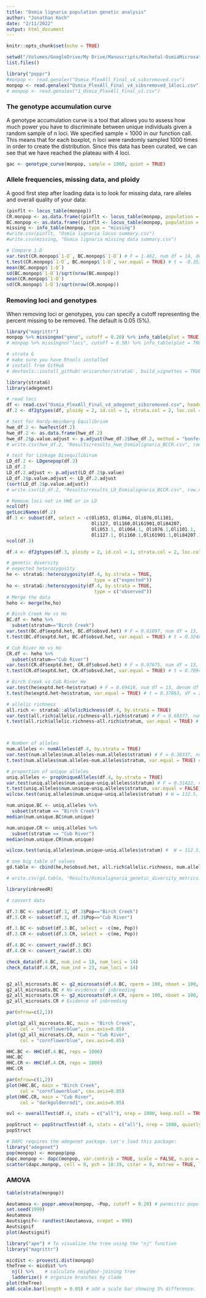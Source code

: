 ```yaml
---
title: "Osmia lignaria population genetic analysis"
author: "Jonathan Koch"
date: "2/11/2022"
output: html_document
---
```


```r
knitr::opts_chunk$set(echo = TRUE)
```

```r
setwd("/Volumes/GoogleDrive/My Drive/Manuscripts/Kochetal-OsmiaMicrosats/Data/PopulationGeneticAnalysis")
list.files()

library("poppr")
#monpop <- read.genalex("Osmia_PlexAll_Final_v4_sibsremoved.csv")
monpop <- read.genalex("Osmia_PlexAll_Final_v4_sibsremoved_14loci.csv")
# monpop <- read.genalex("1_Osmia_PlexAll_Final_v1.csv")

```

### The genotype accumulation curve ###

A genotype accumulation curve is a tool that allows you to assess how much power you have to discriminate between unique individuals given a random sample of n loci. We specified sample = 1000 in our function call. This means that for each boxplot, n loci were randomly sampled 1000 times in order to create the distribution. Since this data has been curated, we can see that we have reached the plateau with 4 loci. 

```r

gac <- genotype_curve(monpop, sample = 1000, quiet = TRUE)

```
### Allele frequencies, missing data, and ploidy ###

A good first step after loading data is to look for missing data, rare alleles and overall quality of your data:

```r

(pinflt <- locus_table(monpop))
CR.monpop <- as.data.frame((pinflt <- locus_table(monpop, population = c("Cub River"))))
BC.monpop <- as.data.frame((pinflt <- locus_table(monpop, population = c("Birch Creek"))))
missing <- info_table(monpop, type = "missing")
#write.csv(pinflt, "Osmia lignaria locus summary.csv")
#write.csv(missing, "Osmia lignaria missing data summary.csv")

# Compare 1-D
var.test(CR.monpop$`1-D`, BC.monpop$`1-D`) # F = 1.462, num df = 14, denom df = 14, p-value = 0.4864
t.test(CR.monpop$`1-D`, BC.monpop$`1-D`, var.equal = TRUE) # t = -0.35309, df = 28, p-value = 0.7267
mean(BC.monpop$`1-D`)
sd(BC.monpop$`1-D`)/sqrt(nrow(BC.monpop))
mean(CR.monpop$`1-D`)
sd(CR.monpop$`1-D`)/sqrt(nrow(CR.monpop))
```

### Removing loci and genotypes ##

When removing loci or genotypes, you can specify a cutoff representing the percent missing to be removed. The default is 0.05 (5%).

```r
library("magrittr")
monpop %>% missingno("geno", cutoff = 0.20) %>% info_table(plot = TRUE)
# monpop %>% missingno("loci", cutoff = 0.50) %>% info_table(plot = TRUE, scale = TRUE)

```
```r
# strata G
# make sure you have Rtools installed
# install from GitHub
# devtools::install_github('ericarcher/strataG', build_vignettes = TRUE)

library(strataG)
library(adegenet)

# read loci
df <- read.csv("Osmia_PlexAll_Final_v4_adegenet_sibsremoved.csv", header = TRUE)
df.2 <- df2gtypes(df, ploidy = 2, id.col = 1, strata.col = 2, loc.col = 3)

# test for Hardy-Weinberg Equilibrium
hwe_df.2 <- hweTest(df.2)
hwe_df.2 <- as.data.frame(hwe_df.2)
hwe_df.2$p.value.adjust <- p.adjust(hwe_df.2$hwe_df.2, method = "bonferroni")
# write.csv(hwe_df.2, "Results/results_hwe_Osmialignaria_BCCR.csv", row.names = TRUE)

# test for Linkage Disequilibirum
LD_df.2 <- LDgenepop(df.2)
LD_df.2
LD_df.2.adjust <- p.adjust(LD_df.2$p.value)
LD_df.2$p.value.adjust <- LD_df.2.adjust
(sort(LD_df.2$p.value.adjust))
# write.csv(LD_df.2, "Results/results_LD_Osmialignaria_BCCR.csv", row.names = TRUE)

# Remove loci not in HWE or in LD
ncol(df)
getLociNames(df.2)
df.3 <- subset(df, select = -c(Oli053, Oli064, Oli076,Oli101,
                               Oli127, Oli160,Oli61901,Oli84207,
                               Oli053.1, Oli064.1, Oli076.1,Oli101.1,
                               Oli127.1, Oli160.1,Oli61901.1,Oli84207.1))
ncol(df.3)

df.4 <- df2gtypes(df.3, ploidy = 2, id.col = 1, strata.col = 2, loc.col = 3)

```

```r
# genetic diversity
# expected heterozygosity
he <- strataG::heterozygosity(df.4, by.strata = TRUE,
                                type = c("expected"))
ho <- strataG::heterozygosity(df.4, by.strata = TRUE,
                                type = c("observed"))
# Merge the data
heho <- merge(he,ho)

# Birch Creek He vs Ho
BC.df <- heho %>%
  subset(stratum=="Birch Creek")
var.test(BC.df$exptd.het, BC.df$obsvd.het) # F = 0.61897, num df = 13, denom df = 13, p-value = 0.3984
t.test(BC.df$exptd.het, BC.df$obsvd.het, var.equal = TRUE) # t = 0.32483, df = 24.635, p-value = 0.7481

# Cub River He vs Ho
CR.df <- heho %>%
  subset(stratum=="Cub River")
var.test(CR.df$exptd.het, CR.df$obsvd.het) # F = 0.97675, num df = 13, denom df = 13, p-value = 0.9668
t.test(CR.df$exptd.het, CR.df$obsvd.het, var.equal = TRUE) # t = 0.70948, df = 25.996, p-value = 0.4843

# Birch Creek vs Cub River He
var.test(he$exptd.het~he$stratum) # F = 0.69418, num df = 13, denom df = 13, p-value = 0.5197
t.test(he$exptd.het~he$stratum, var.equal = TRUE) # t = 0.37863, df = 26, p-value = 0.708

# allelic richness
all.rich <- strataG::allelicRichness(df.4, by.strata = TRUE)
var.test(all.rich$allelic.richness~all.rich$stratum) # F = 0.68377, num df = 13, denom df = 13, p-value = 0.5027
t.test(all.rich$allelic.richness~all.rich$stratum, var.equal = TRUE) # t = 0.79038, df = 26, p-value = 0.4365



# Number of alleles
num.alleles <- numAlleles(df.4, by.strata = TRUE)
var.test(num.alleles$num.alleles~num.alleles$stratum) # F = 0.38337, num df = 13, denom df = 13, p-value = 0.09586
t.test(num.alleles$num.alleles~num.alleles$stratum, var.equal = TRUE) # t = -0.26198, df = 26, p-value = 0.7954

# proportion of unique alleles
uniq.alleles <- propUniqueAlleles(df.4, by.strata = TRUE)
var.test(uniq.alleles$num.unique~uniq.alleles$stratum) # F = 0.31422, num df = 13, denom df = 13, p-value = 0.04603
t.test(uniq.alleles$num.unique~uniq.alleles$stratum, var.equal = FALSE) # t = -0.20208, df = 20.436, p-value = 0.8418
wilcox.test(uniq.alleles$num.unique~uniq.alleles$stratum) # W = 112.5, p-value = 0.5129

num.unique.BC <- uniq.alleles %>%
  subset(stratum == "Birch Creek")
median(num.unique.BC$num.unique)

num.unique.CR <- uniq.alleles %>%
  subset(stratum == "Cub River")
median(num.unique.CR$num.unique)

wilcox.test(uniq.alleles$num.unique~uniq.alleles$stratum) #  W = 112.5, p-value = 0.5129

# one big table of values
gd.table <- cbind(he,ho$obsvd.het, all.rich$allelic.richness, num.alleles$num.alleles, uniq.alleles$num.unique, test$`1-D`)

# write.csv(gd.table, "Results/Osmialignaria_genetic_diversity_metrics.csv")
```

```r
library(inbreedR)

# convert data

df.3.BC <- subset(df.3, df.3$Pop=="Birch Creek")
df.3.CR <- subset(df.3, df.3$Pop=="Cub River")

df.3.BC <- subset(df.3.BC, select = -c(me, Pop))
df.3.CR <- subset(df.3.CR, select = -c(me, Pop))

df.4.BC <- convert_raw(df.3.BC)
df.4.CR <- convert_raw(df.3.CR)

check_data(df.4.BC, num_ind = 18, num_loci = 14)
check_data(df.4.CR, num_ind = 23, num_loci = 14)


g2_all_microsats.BC <- g2_microsats(df.4.BC, nperm = 100, nboot = 100, CI=0.95) 
g2_all_microsats.BC # No evidence of inbreeding
g2_all_microsats.CR <- g2_microsats(df.4.CR, nperm = 100, nboot = 100, CI=0.95)
g2_all_microsats.CR # Evidence of inbreeding

par(mfrow=c(2,1))

plot(g2_all_microsats.BC, main = "Birch Creek",
     col = "cornflowerblue", cex.axis=0.85)
plot(g2_all_microsats.CR, main = "Cub River",
     col = "cornflowerblue", cex.axis=0.85)

HHC.BC <- HHC(df.4.BC, reps = 1000)
HHC.BC
HHC.CR <- HHC(df.4.CR, reps = 1000)
HHC.CR

par(mfrow=c(1,2))
plot(HHC.BC, main = "Birch Creek",
     col = "cornflowerblue", cex.axis=0.85)
plot(HHC.CR, main = "Cub River",
     col = "darkgoldenrod1", cex.axis=0.85)
```

```r
ovl <- overallTest(df.4, stats = c("all"), nrep = 1000, keep.null = TRUE) # significant Fst

popStruct <- popStructTest(df.4, stats = c("all"), nrep = 1000, quietly = TRUE)
popStruct

```

```r
# DAPC requires the adegenet package. Let's load this package:
library("adegenet")
pop(monpop) <- monpop$pop
dapc.monpop <- dapc(monpop, var.contrib = TRUE, scale = FALSE, n.pca = 10, n.da = nPop(monpop)-1)
scatter(dapc.monpop, cell = 0, pch = 18:19, cstar = 0, mstree = TRUE, lwd = 2, lty = 2)
```

### AMOVA
```r

table(strata(monpop))

Aeutamova <- poppr.amova(monpop, ~Pop, cutoff = 0.20) # panmictic population; most variation occurs within samples.
set.seed(1999)
Aeutamova
Aeutsignif<- randtest(Aeutamova, nrepet = 999)
Aeutsignif
plot(Aeutsignif)
```

```r
library("ape") # To visualize the tree using the "nj" function
library("magrittr")

micdist <- provesti.dist(monpop)
theTree <- micdist %>%
  nj() %>%    # calculate neighbor-joining tree
  ladderize() # organize branches by clade
plot(theTree)
add.scale.bar(length = 0.05) # add a scale bar showing 5% difference.

```

